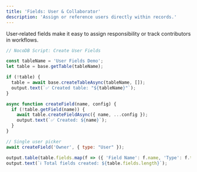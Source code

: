 ```yaml
---
title: 'Fields: User & Collaborator'
description: 'Assign or reference users directly within records.'
---
```


User‑related fields make it easy to assign responsibility or track contributors in workflows.

```javascript
// NocoDB Script: Create User Fields

const tableName = 'User Fields Demo';
let table = base.getTable(tableName);

if (!table) {
  table = await base.createTableAsync(tableName, []);
  output.text(`✅ Created table: "${tableName}"`);
}

async function createField(name, config) {
  if (!table.getField(name)) {
    await table.createFieldAsync({ name, ...config });
    output.text(`✅ Created: ${name}`);
  }
}

// Single user picker
await createField('Owner', { type: "User" });

output.table(table.fields.map(f => ({ 'Field Name': f.name, 'Type': f.type })));
output.text(`ℹ️ Total fields created: ${table.fields.length}`);
```